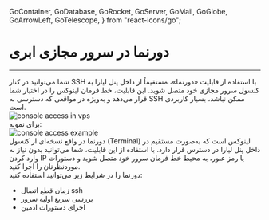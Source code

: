   GoContainer,
  GoDatabase,
  GoRocket,
  GoServer,
  GoMail,
  GoGlobe,
  GoArrowLeft,
  GoTelescope,
} from "react-icons/go";


<Layout>
<Head>
<title>مستندات دورنما سرور مجازی ابری - لیارا</title>
<meta property="og:title" content="مستندات خدمات رایانش ابری لیارا" />
<meta property="og:description" content="مستندات مربوط به آشنایی با دورنما و قابلیت‌های آن در سرور مجازی ابری در لیارا"  />
</Head>


# دورنما در سرور مجازی ابری
<hr className="mb-2" />
شما می‌توانید در کنار SSH با استفاده از قابلیت «دورنما»، مستقیماً از داخل پنل لیارا به کنسول سرور مجازی خود متصل شوید. این قابلیت، خط فرمان لینوکس را در اختیار شما قرار می‌دهد و به‌ویژه در مواقعی که دسترسی به SSH ممکن نباشد، بسیار کاربردی است.
<div className="h-4" />
<img src="https://media.liara.ir/iaas/console-access.png" alt="console access in vps"/>
<div className="h-4" />
برای نمونه:
<div className="h-4" />
<img src="https://media.liara.ir/iaas/console-access-sample.png" alt="console access example"/>
<div className="h-4" />
دورنما در واقع نسخه‌ای از کنسول (Terminal) لینوکس است که به‌صورت مستقیم در داخل پنل لیارا در دسترس قرار دارد. با استفاده از این قابلیت، شما می‌توانید بدون نیاز به وارد کردن IP یا رمز عبور، به محیط خط فرمان سرور خود متصل شوید و دستورات موردنظرتان را اجرا کنید.
<div className="h-4" />
دورنما را در شرایط زیر می‌توانید استفاده کنید:
<div className="h-4" />
<ul>
<li>زمان قطع اتصال ssh</li>
<li>بررسی سریع اولیه  سرور</li>
<li>اجرای دستورات ادمین</li>
</ul>
<div className="h-4" />


</Layout>